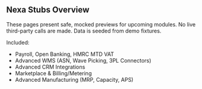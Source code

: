 ## Nexa Stubs Overview

These pages present safe, mocked previews for upcoming modules. No live third-party calls are made. Data is seeded from demo fixtures.

Included:
- Payroll, Open Banking, HMRC MTD VAT
- Advanced WMS (ASN, Wave Picking, 3PL Connectors)
- Advanced CRM Integrations
- Marketplace & Billing/Metering
- Advanced Manufacturing (MRP, Capacity, APS)


